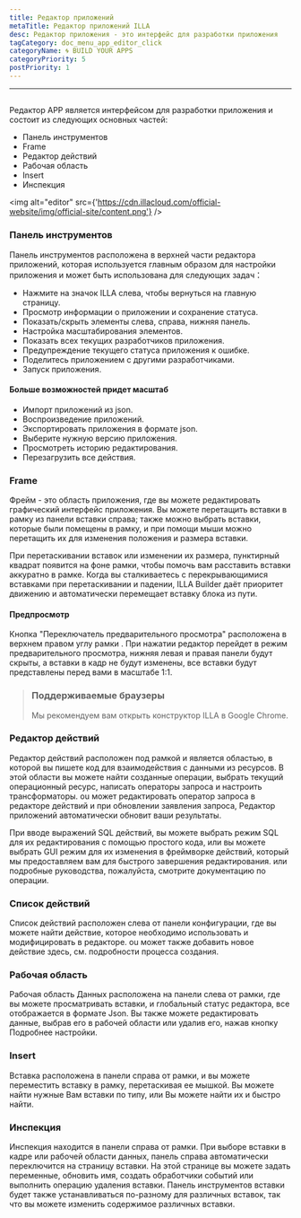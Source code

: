 ```yaml
---
title: Редактор приложений
metaTitle: Редактор приложений ILLA
desc: Редактор приложения - это интерфейс для разработки приложения
tagCategory: doc_menu_app_editor_click
categoryName: 🌀 BUILD YOUR APPS
categoryPriority: 5
postPriority: 1
---
```


* * *

## <Heading hidden>Редактор приложений</Heading>

Редактор APP является интерфейсом для разработки приложения и состоит из следующих основных частей:

-   Панель инструментов
-   Frame
-   Редактор действий
-   Рабочая область
-   Insert
-   Инспекция

<img alt="editor" src={'https://cdn.illacloud.com/official-website/img/official-site/content.png'} />

### Панель инструментов

Панель инструментов расположена в верхней части редактора приложений, которая используется главным образом для настройки приложения и может быть использована для следующих задач：

-   Нажмите на значок ILLA слева, чтобы вернуться на главную страницу.
-   Просмотр информации о приложении и сохранение статуса.
-   Показать/скрыть элементы слева, справа, нижняя панель.
-   Настройка масштабирования элементов.
-   Показать всех текущих разработчиков приложения.
-   Предупреждение текущего статуса приложения к ошибке.
-   Поделитесь приложением с другими разработчиками.
-   Запуск приложения.

#### Больше возможностей придет масштаб

-   Импорт приложений из json.
-   Воспроизведение приложений.
-   Экспортировать приложения в формате json.
-   Выберите нужную версию приложения.
-   Просмотреть историю редактирования.
-   Перезагрузить все действия.

[//]: # "[Image]"

### Frame

Фрейм - это область приложения, где вы можете редактировать графический интерфейс приложения. Вы можете перетащить вставки в рамку из панели вставки справа; также можно выбрать вставки, которые были помещены в рамку, и при помощи мыши можно перетащить их для изменения положения и размера вставки.

При перетаскивании вставок или изменении их размера, пунктирный квадрат появится на фоне рамки, чтобы помочь вам расставить вставки аккуратно в рамке. Когда вы сталкиваетесь с перекрывающимися вставками при перетаскивании и падении, ILLA Builder даёт приоритет движению и автоматически перемещает вставку блока из пути.

#### Предпросмотр

Кнопка "Переключатель предварительного просмотра" расположена в верхнем правом углу рамки . При нажатии редактор перейдет в режим предварительного просмотра, нижняя левая и правая панели будут скрыты, а вставки в кадр не будут изменены, все вставки будут представлены перед вами в масштабе 1:1.

> ### Поддерживаемые браузеры
>
> Мы рекомендуем вам открыть конструктор ILLA в Google Chrome.

### Редактор действий

Редактор действий расположен под рамкой и является областью, в которой вы пишете код для взаимодействия с данными из ресурсов. В этой области вы можете найти созданные операции, выбрать текущий операционный ресурс, написать операторы запроса и настроить трансформаторы. ou может редактировать оператор запроса в редакторе действий и при обновлении заявления запроса, Редактор приложений автоматически обновит ваши результаты.

При вводе выражений SQL действий, вы можете выбрать режим SQL для их редактирования с помощью простого кода, или вы можете выбрать GUI режим для их изменения в фреймворке действий, который мы предоставляем вам для быстрого завершения редактирования. или подробные руководства, пожалуйста, смотрите документацию по операции.

### Список действий

Список действий расположен слева от панели конфигурации, где вы можете найти действие, которое необходимо использовать и модифицировать в редакторе. ou может также добавить новое действие здесь, см. подробности процесса создания.

### Рабочая область

Рабочая область Данных расположена на панели слева от рамки, где вы можете просматривать вставки, и глобальный статус редактора, все отображается в формате Json. Вы также можете редактировать данные, выбрав его в рабочей области или удалив его, нажав кнопку Подробнее настройки.

### Insert

Вставка расположена в панели справа от рамки, и вы можете переместить вставку в рамку, перетаскивая ее мышкой. Вы можете найти нужные Вам вставки по типу, или Вы можете найти их и быстро найти.

[//]: # "[Image]"

### Инспекция

Инспекция находится в панели справа от рамки. При выборе вставки в кадре или рабочей области данных, панель справа автоматически переключится на страницу вставки. На этой странице вы можете задать переменные, обновить имя, создать обработчики событий или выполнить операцию удаления вставки. Панель инструментов вставки будет также устанавливаться по-разному для различных вставок, так что вы можете изменить содержимое различных вставки.
